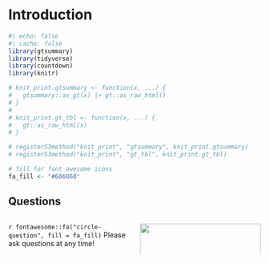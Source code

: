 # Introduction

```r
#| echo: false
#| cache: false
library(gtsummary)
library(tidyverse)
library(countdown)
library(knitr)

# knit_print.gtsummary <- function(x, ...) {
#   gtsummary::as_gt(x) |> gt::as_raw_html()
# }
# 
# knit_print.gt_tbl <- function(x, ...) {
#   gt::as_raw_html(x)
# }

# registerS3method("knit_print", "gtsummary", knit_print.gtsummary)
# registerS3method("knit_print", "gt_tbl", knit_print.gt_tbl)

# fill for font awesome icons
fa_fill <- "#606060"
```

## Questions

::: {.columns .v-center-container}
::: {.column width="50%"}
`r fontawesome::fa("circle-question", fill = fa_fill)` Please ask questions at any time!
:::
::: {.column width="50%"}
![](images/questions.jpg){width=100%}
:::
:::

